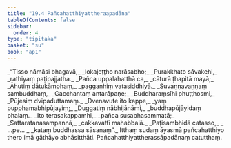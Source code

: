 ```yaml
---
title: "19.4 Pañcahatthiyattheraapadāna"
tableOfContents: false
sidebar:
  order: 4
type: "tipitaka"
basket: "su"
book: "ap1"
---
```



<DynamicBreadcrumb />

<Division number="18" book="ap1" bookNo="20" page="214">

<Paragraph number="2604" type="verses" book="ap1">
_“Tisso nāmāsi bhagavā,_  
_lokajeṭṭho narāsabho;_  
_Purakkhato sāvakehi,_  
_rathiyaṃ paṭipajjatha._  

</Paragraph>

</Division>
<Division number="19" book="ap1" bookNo="20" page="215">

<Paragraph number="2605" type="verses" book="ap1">
_Pañca uppalahatthā ca,_  
_cāturā ṭhapitā mayā;_  
_Āhutiṃ dātukāmohaṃ,_  
_paggaṇhiṃ vatasiddhiyā._  

</Paragraph>

</Division>
<Division number="20" book="ap1" bookNo="20" page="215">

<Paragraph number="2606" type="verses" book="ap1">
_Suvaṇṇavaṇṇaṃ sambuddhaṃ,_  
_Gacchantaṃ antarāpaṇe;_  
_Buddharaṃsīhi phuṭṭhosmi,_  
_Pūjesiṃ dvipaduttamaṃ._  

</Paragraph>

</Division>
<Division number="21" book="ap1" bookNo="20" page="215">

<Paragraph number="2607" type="verses" book="ap1">
_Dvenavute ito kappe,_  
_yaṃ pupphamabhipūjayiṃ;_  
_Duggatiṃ nābhijānāmi,_  
_buddhapūjāyidaṃ phalaṃ._  

</Paragraph>

</Division>
<Division number="22" book="ap1" bookNo="20" page="215">

<Paragraph number="2608" type="verses" book="ap1">
_Ito terasakappamhi,_  
_pañca susabhasammatā;_  
_Sattaratanasampannā,_  
_cakkavattī mahabbalā._  

</Paragraph>

</Division>
<Division number="23" book="ap1" bookNo="20" page="215">

<Paragraph number="2609" type="verses" book="ap1">
_Paṭisambhidā catasso,_  
_ …pe… _  
_kataṃ buddhassa sāsanaṃ”._  

</Paragraph>

<Paragraph number="2610" book="ap1">
Itthaṃ sudaṃ āyasmā pañcahatthiyo thero imā gāthāyo abhāsitthāti.

</Paragraph>
</Division>

<Paragraph number="2611" type="center" book="ap1">
Pañcahatthiyattherassāpadānaṃ catutthaṃ.
</Paragraph>